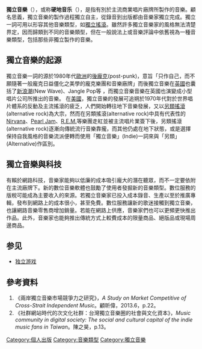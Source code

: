 {{Multiple issues|
{{请求翻译}}
{{External links|time=2020-07-25T07:17:38+00:00}}
{{Original research|time=2020-07-25T07:17:38+00:00}}
{{Refimprove|time=2020-07-25T07:17:38+00:00}}
}}
'''獨立音樂'''（{{lang-en|Independent music}}），或称'''硬地音乐'''（{{lang|en|Indie music / Indie}}），是指有別於主流商業唱片廠牌所製作的音樂。顧名思義，獨立音樂的製作過程獨立自主，從錄音到出版都由音樂家獨立完成。獨立一詞可用以形容其他音樂類型，如[[獨立搖滾|獨立搖滾]]。雖然許多獨立音樂家的風格無法清楚界定，因而歸類到不同的音樂類型，但在一般說法上或音樂評論中依舊視為一種音樂類型，包括那些非獨立製作的音樂。

== 獨立音樂的起源 ==
獨立音樂一詞的源於1980年代[[歐洲|歐洲]]的[[後龐克|後龐克]](post-punk)，意旨「只作自己，而不願隨著一般龐克日益僵化之美學的龐克樂團和音樂廠牌」而後獨立音樂在[[英國|英國]]也囊括了[[新浪潮|新浪潮]](New Wave)、Jangle Pop等 ，而獨立音樂音樂在英國也演變成小型唱片公司所推出的音樂。
在[[美國|美國]]，獨立音樂的發展可追朔於1970年代對於世界唱片體系的反動及主流搖滾的疲乏，人們開始轉往地下音樂發展，又以[[另類搖滾|另類搖滾]](alternative rock)為大宗，然而在另類搖滾(alternative rock)中具有代表性的[[Nirvana|Nirvana]]、[[Pearl_Jam|Pearl Jam]]、[[R.E.M.|R.E.M.]]等樂團走紅並被主流唱片業簽下後，另類搖滾(alternative rock)逐漸向傳統流行音樂靠攏，而其他仍處在地下狀態，或是選擇保持自我風格的音樂流派便轉而使用「獨立音樂」(Indie)一詞來與「另類」(Alternative)作區別。

== 獨立音樂與科技 ==
有賴於網路科技，音樂家能夠以低廉的成本吸引龐大的潛在聽眾，而不一定要依附在主流廠牌下。新的數位音樂軟體也鼓勵了使用者發掘新的音樂類型。數位服務的版稅可能成為主要收入的來源。若獨立音樂家已投入成本錄音、生產以至於推廣專輯，發布到網路上的成本很小，甚至免費。數位服務讓新的歌迷接觸到獨立音樂，也讓網路音樂零售商增加銷量。若能在網路上供應，音樂家們也可以更頻更快推出作品。此外，音樂家也能夠推出傳統方式上較費成本的限量商品、絕版品或現場周邊商品。

==参见==
* [[独立游戏|独立游戏]]

== 參考資料==
{{reflist}}
#《兩岸獨立音樂市場競爭力之研究》，''A Study on Market Competitive of Cross-Strait Independent Music''。顧昕偉，2013.6，p.22。
#《社群網站時代的次文化社群：台灣獨立音樂圈的社會與文化資本》，''Music community in digital society: The social and cultural capital of the indie music fans in Taiwan''。陳之昊，p.13。

[[Category:個人出版|Category:個人出版]]
[[Category:音樂類型|Category:音樂類型]]
[[Category:獨立音樂|Category:獨立音樂]]